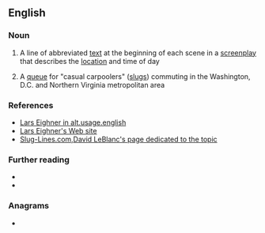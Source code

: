{{also|slugline}}
==English==

===Noun===
{{en-noun}}

{{examples-right|examples=·EXT. BRIDGE NIGHT (an exterior location, on a bridge at night)|sense=abbreviated text}}

# {{lb|en|authorship}} A line of abbreviated [[text]] at the beginning of each scene in a [[screenplay]] that describes the [[location]] and time of day
# A [[queue]] for "casual carpoolers" ([[slug#Noun|slugs]]) commuting in the Washington, D.C. and Northern Virginia metropolitan area

===References===
* [http://groups.google.com/group/alt.usage.english/msg/2b99238b65ca0ab3 Lars Eighner in alt.usage.english]
* [http://www.larseighner.com/workshop/faq/qa010500.html Lars Eighner's Web site]
* [http://www.slug-lines.com/ Slug-Lines.com,David LeBlanc's page dedicated to the topic]

===Further reading===
* {{pedialite|screenplay slug line}}
* {{pedialite|Slugging}}

===Anagrams===
* {{anagrams|en|a=egillnsu|Guillens}}